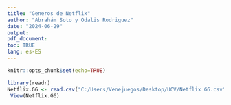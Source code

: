 ```yaml
---
title: "Generos de Netflix" 
author: "Abrahám Soto y Odalis Rodriguez" 
date: "2024-06-29"
output: 
pdf_document: 
toc: TRUE 
lang: es-ES
---
```



```r
knitr::opts_chunk$set(echo=TRUE)

library(readr)
Netflix.G6 <- read.csv("C:/Users/Venejuegos/Desktop/UCV/Netflix G6.csv", sep=";")
 View(Netflix.G6)
```


 
 